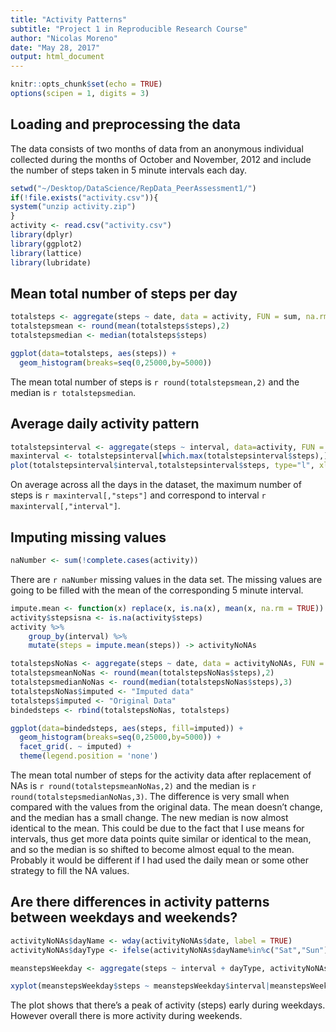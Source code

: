 ```yaml
---
title: "Activity Patterns"
subtitle: "Project 1 in Reproducible Research Course"
author: "Nicolas Moreno"
date: "May 28, 2017"
output: html_document
---
```


```r
knitr::opts_chunk$set(echo = TRUE)
options(scipen = 1, digits = 3)
```

## Loading and preprocessing the data

The data consists of two months of data from an anonymous individual collected during the months of October and November, 2012 and include the number of steps taken in 5 minute intervals each day.

```r
setwd("~/Desktop/DataScience/RepData_PeerAssessment1/")
if(!file.exists("activity.csv")){
system("unzip activity.zip")
}
activity <- read.csv("activity.csv")
library(dplyr)
library(ggplot2)
library(lattice)
library(lubridate)
```

## Mean total number of steps per day

```r

totalsteps <- aggregate(steps ~ date, data = activity, FUN = sum, na.rm = TRUE)
totalstepsmean <- round(mean(totalsteps$steps),2)
totalstepsmedian <- median(totalsteps$steps)

```

```r
ggplot(data=totalsteps, aes(steps)) +
  geom_histogram(breaks=seq(0,25000,by=5000)) 
```

The mean total number of steps is `r round(totalstepsmean,2)` and the median is `r totalstepsmedian`.

## Average daily activity pattern 


```r
totalstepsinterval <- aggregate(steps ~ interval, data=activity, FUN = mean)
maxinterval <- totalstepsinterval[which.max(totalstepsinterval$steps),]
plot(totalstepsinterval$interval,totalstepsinterval$steps, type="l", xlab="Interval", ylab="Steps",main="Mean Steps per Day by Interval")

```

On average across all the days in the dataset, the maximum number of steps is `r maxinterval[,"steps"]` and correspond to interval `r maxinterval[,"interval"]`.

## Imputing missing values

```r
naNumber <- sum(!complete.cases(activity))
```

There are `r naNumber` missing values in the data set. The missing values are going to be filled with the mean of the corresponding 5 minute interval.

```r
impute.mean <- function(x) replace(x, is.na(x), mean(x, na.rm = TRUE))
activity$stepsisna <- is.na(activity$steps)
activity %>%
    group_by(interval) %>%
    mutate(steps = impute.mean(steps)) -> activityNoNAs
```

```r

totalstepsNoNas <- aggregate(steps ~ date, data = activityNoNAs, FUN = sum, na.rm = TRUE)
totalstepsmeanNoNas <- round(mean(totalstepsNoNas$steps),2)
totalstepsmedianNoNas <- round(median(totalstepsNoNas$steps),3)
totalstepsNoNas$imputed <- "Imputed data"
totalsteps$imputed <- "Original Data"
bindedsteps <- rbind(totalstepsNoNas, totalsteps)

```

```r
ggplot(data=bindedsteps, aes(steps, fill=imputed)) +
  geom_histogram(breaks=seq(0,25000,by=5000)) +
  facet_grid(. ~ imputed) +
  theme(legend.position = 'none')
```

The mean total number of steps for the activity data after replacement of NAs is `r round(totalstepsmeanNoNas,2)` and the median is `r round(totalstepsmedianNoNas,3)`. The difference is very small when compared with the values from the original data. The mean doesn't change, and the median has a small change. The new median is now almost identical to the mean. This could be due to the fact that I use means for intervals, thus get more data points quite similar or identical to the mean, and so the median is so shifted to become almost equal to the mean. Probably it would be different if I had used the daily mean or some other strategy to fill the NA values. 

## Are there differences in activity patterns between weekdays and weekends?


```r
activityNoNAs$dayName <- wday(activityNoNAs$date, label = TRUE)
activityNoNAs$dayType <- ifelse(activityNoNAs$dayName%in%c("Sat","Sun"), "Weekend", "Weekday")

meanstepsWeekday <- aggregate(steps ~ interval + dayType, activityNoNAs, mean)

xyplot(meanstepsWeekday$steps ~ meanstepsWeekday$interval|meanstepsWeekday$dayType, main="Mean Steps per Day by Interval",xlab="Interval", ylab="Steps",layout=c(1,2), type="l")
```

The plot shows that there's a peak of activity (steps) early during weekdays. However overall there is more activity during weekends. 


